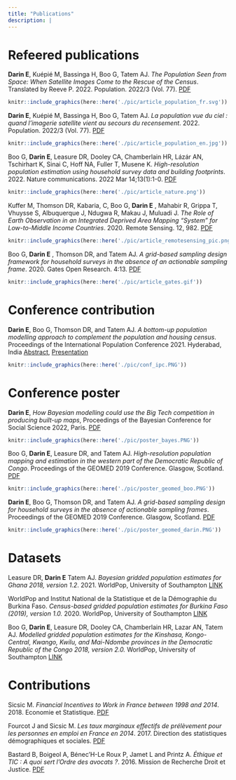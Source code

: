 ```yaml
---
title: "Publications"
description: |
---
```


  

# Refeered publications

**Darin E**, Kuépié M, Bassinga H, Boo G, Tatem AJ. *The Population Seen from Space: When Satellite Images Come to the Rescue of the Census*. Translated by Reeve P. 2022. Population. 2022/3 (Vol. 77). [PDF](https://www.cairn-int.info/article.php?ID_ARTICLE=E_POPU_2203_0467)

<aside>
```r
knitr::include_graphics(here::here('./pic/article_population_fr.svg'))
```
</aside>

**Darin E**, Kuépié M, Bassinga H, Boo G, Tatem AJ. *La population vue du ciel : quand l’imagerie satellite vient au secours du recensement*. 2022. Population. 2022/3 (Vol. 77). [PDF]( https://doi.org/10.3917/popu.2203.0467 )

<aside>
```r
knitr::include_graphics(here::here('./pic/article_population_en.jpg'))
```
</aside>

Boo G, **Darin E**, Leasure DR, Dooley CA, Chamberlain HR, Lázár AN, Tschirhart K, Sinai C, Hoff NA, Fuller T, Musene K. *High-resolution population estimation using household survey data and building footprints*. 2022. Nature communications. 2022 Mar 14;13(1):1-0. [PDF](https://doi.org/10.1038/s41467-022-29094-x)

<aside>
```r
knitr::include_graphics(here::here('./pic/article_nature.png'))
```
</aside>


Kuffer M, Thomson DR, Kabaria, C, Boo G, **Darin E** , Mahabir R, Grippa T, Vhuysse S, Albuquerque J, Ndugwa R, Makau J, Muluadi J. *The Role of Earth Observation in an Integrated Deprived Area Mapping "System" for Low-to-Middle Income Countries*. 2020. Remote Sensing. 12, 982. [PDF](https://www.mdpi.com/2072-4292/12/6/982)

<aside>
```r
knitr::include_graphics(here::here('./pic/article_remotesensing_pic.png'))
```
</aside>


Boo G, **Darin E** , Thomson DR, and Tatem AJ. *A grid-based sampling design framework for household surveys in the absence of an actionable sampling frame*. 2020. Gates Open Research. 4:13. [PDF](https://gatesopenresearch.org/articles/4-13/v1)

<aside>
```r
knitr::include_graphics(here::here('./pic/article_gates.gif'))
```
</aside>

# Conference contribution

**Darin E**, Boo G, Thomson DR, and Tatem AJ. *A bottom-up population modelling approach to complement the population and housing census*. Proceedings of the International Population Conference 2021. Hyderabad, India [Abstract](https://ipc2021.popconf.org/uploads/210325), [Presentation](http://htmlpreview.github.io/?https://github.com/edarin/thatsme/tree/main/data/ipc2021/ipc2021_presentation.html)

<aside>
```r
knitr::include_graphics(here::here('./pic/conf_ipc.PNG'))
```
</aside>

# Conference poster

**Darin E**, *How Bayesian modelling could use the Big Tech competition in producing built-up maps*, Proceedings of the Bayesian Conference for Social Science 2022, Paris. [PDF](https://github.com/edarin/thatsme/tree/main/data/bayes_shs_poster_DARIN.pdf)

<aside>
```r
knitr::include_graphics(here::here('./pic/poster_bayes.PNG'))
```
</aside>

Boo G, **Darin E**, Leasure DR, and Tatem AJ. *High-resolution population mapping and estimation in the western part of the Democratic Republic of Congo*. Proceedings of the GEOMED 2019 Conference. Glasgow, Scotland. [PDF](https://github.com/edarin/thatsme/tree/main/data/boo-poster_web.pdf)

<aside>
```r
knitr::include_graphics(here::here('./pic/poster_geomed_boo.PNG'))
```
</aside>

**Darin E**, Boo G, Thomson DR, and Tatem AJ. *A grid-based sampling design for household surveys in the absence of actionable sampling frames*. Proceedings of the GEOMED 2019 Conference. Glasgow, Scotland. [PDF](https://github.com/edarin/thatsme/tree/main/data/darin-poster_web.pdf)

<aside>
```r
knitr::include_graphics(here::here('./pic/poster_geomed_darin.PNG'))
```
</aside>

# Datasets

Leasure DR, **Darin E** Tatem AJ. *Bayesian gridded population estimates for Ghana 2018, version 1.2*. 2021. WorldPop, University of Southampton [LINK](https://wopr.worldpop.org/?GHA/Population/v1.2)

WorldPop and Institut National de la Statistique et de la Démographie du Burkina Faso. *Census-based gridded population estimates for Burkina Faso (2019), version 1.0.* 2020. WorldPop, University of Southampton [LINK](https://wopr.worldpop.org/?BFA/Population/v1.0)

Boo G, **Darin E**, Leasure DR, Dooley CA, Chamberlain HR, Lazar AN, Tatem AJ. *Modelled gridded population estimates for the Kinshasa, Kongo-Central, Kwango, Kwilu, and Mai-Ndombe provinces in the Democratic Republic of the Congo 2018, version 2.0.* WorldPop, University of Southampton [LINK](https://wopr.worldpop.org/?COD/Population/v2.0)


# Contributions

Sicsic M. *Financial Incentives to Work in France between 1998 and 2014*. 2018. Economie et Statistique. [PDF](https://www.persee.fr/doc/estat_0336-1454_2018_num_503_1_10852)

Fourcot J and Sicsic M. *Les taux marginaux effectifs de prélèvement pour les personnes en emploi en France en 2014*. 2017. Direction des statistiques démographiques et sociales. [PDF](https://www.insee.fr/fr/statistiques/fichier/2581807/F1701.pdf)

Bastard B, Boigeol A, Bénec'H-Le Roux P, Jamet L and Printz A. *Éthique et TIC : A quoi sert l'Ordre des avocats ?*. 2016. Mission de Recherche Droit et Justice. [PDF](https://halshs.archives-ouvertes.fr/halshs-01592917/document)
